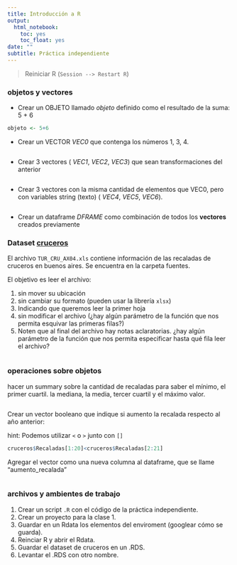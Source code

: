 ```yaml
---
title: Introducción a R
output:
  html_notebook:
    toc: yes
    toc_float: yes
date: ""
subtitle: Práctica independiente
---
```



> Reiniciar R (`Session --> Restart R`)



### objetos y vectores

- Crear un OBJETO llamado _objeto_ definido como el resultado de la suma: 5 + 6

```r
objeto <- 5+6
```

- Crear un VECTOR _VEC0_ que contenga los números 1, 3, 4.

```r

```


- Crear 3 vectores ( _VEC1_, _VEC2_, _VEC3_) que sean transformaciones del anterior
```r

```

- Crear 3 vectores con la misma cantidad de elementos que VEC0, pero con variables string (texto) ( _VEC4_, _VEC5_, 
_VEC6_).

```r

```

- Crear un dataframe _DFRAME_ como combinación de todos los __vectores__ creados previamente


### Dataset [cruceros](https://data.buenosaires.gob.ar/dataset/cruceros)

El archivo `TUR_CRU_AX04.xls` contiene información de las recaladas de cruceros en buenos aires. Se encuentra en la carpeta fuentes.

El objetivo es leer el archivo:

1. sin mover su ubicación
2. sin cambiar su formato (pueden usar la librería `xlsx`)
3. Indicando que queremos leer la primer hoja
4. sin modificar el archivo (¿hay algún parámetro de la función que nos permita esquivar las primeras filas?)
5. Noten que al final del archivo hay notas aclaratorias. ¿hay algún parámetro de la función que nos permita especificar hasta qué fila leer el archivo?

```r
```


### operaciones sobre objetos


hacer un summary sobre la cantidad de recaladas para saber el mínimo, el primer cuartil. la mediana, la media, tercer cuartil y el máximo valor.

```r
```


Crear un vector booleano que indique si aumento la recalada respecto al año anterior:

hint: Podemos utilizar `<` o `>` junto con `[]`

```r
cruceros$Recaladas[1:20]<cruceros$Recaladas[2:21]

```

Agregar el vector como una nueva columna al dataframe, que se llame "aumento_recalada"
```r

```



### archivos y ambientes de trabajo


1. Crear un script `.R` con el código de la práctica independiente.
2. Crear un proyecto para la clase 1.
3. Guardar en un Rdata los elementos del enviroment (googlear cómo se guarda).
4. Reinciar R y abrir el Rdata.
5. Guardar el dataset de cruceros en un .RDS.
6. Levantar el .RDS con otro nombre.





